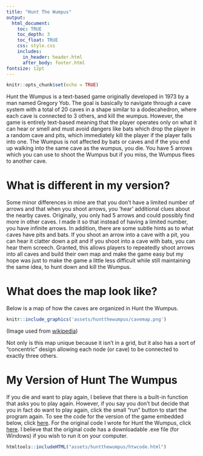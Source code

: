 ```yaml
---
title: "Hunt The Wumpus"
output: 
  html_document:
    toc: TRUE
    toc_depth: 3
    toc_float: TRUE
    css: style.css
    includes: 
      in_header: header.html
      after_body: footer.html
fontsize: 12pt
---
```


```r
knitr::opts_chunk$set(echo = TRUE)
```

Hunt the Wumpus is a text-based game originally developed in 1973 by a man named Gregory Yob. The goal is basically to navigate through a cave system with a total of 20 caves in a shape similar to a dodecahedron, where each cave is connected to 3 others, and kill the wumpus. However, the game is entirely text-based meaning that the player operates only on what it can hear or smell and must avoid dangers like bats which drop the player in a random cave and pits, which immediately kill the player if the player falls into one. The Wumpus is not affected by bats or caves and if the you end up walking into the same cave as the wumpus, you die. You have 5 arrows which you can use to shoot the Wumpus but if you miss, the Wumpus flees to another cave. 


# What is different in my version?
Some minor differences in mine are that you don't have a limited number of arrows and that when you shoot arrows, you 'hear' additional clues about the nearby caves. Originally, you only had 5 arrows and could possibly find more in other caves. I made it so that instead of having a limited number, you have infinite arrows. In addition, there are some subtle hints as to what caves have pits and bats. If you shoot an arrow into a cave with a pit, you can hear it clatter down a pit and if you shoot into a cave with bats, you can hear them screech. Granted, this allows players to repeatedly shoot arrows into all caves and build their own map and make the game easy but my hope was just to make the game a little less difficult while still maintaining the same idea, to hunt down and kill the Wumpus. 

# What does the map look like? 
Below is a map of how the caves are organized in Hunt the Wumpus. 
```r
knitr::include_graphics('assets/huntthewumpus/cavemap.png')
```
(Image used from [wikipedia](https://en.wikipedia.org/wiki/Hunt_the_Wumpus#/media/File:Hunt_the_Wumpus_map.svg))

Not only is this map unique because it isn't in a grid, but it also has a sort of "concentric" design allowing each node (or cave) to be connected to exactly three others. 


# My Version of Hunt The Wumpus

If you die and want to play again, I believe that there is a built-in function that asks you to play again. However, if you say you don't but decide that you in fact do want to play again, click the small "run" button to start the program again. To see the code for the version of the game embedded below, click [here](https://github.com/ThunderingWest4/thunderingwest4.github.io/tree/master/code_for_huntthewumpus). For the original code I wrote for Hunt the Wumpus, click [here](https://github.com/ThunderingWest4/HuntTheWumpus). I believe that the original code has a downloadable .exe file (for Windows) if you wish to run it on your computer. 
```r
htmltools::includeHTML("assets/huntthewumpus/htwcode.html")
```
